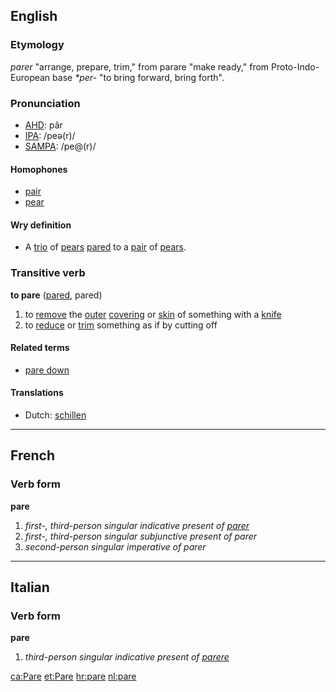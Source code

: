 ==English==
===Etymology===
{{OF.}} ''parer'' "arrange, prepare, trim," from {{L.}} parare "make ready," from Proto-Indo-European base ''*per-'' "to bring forward, bring forth".

===Pronunciation===
*[[w:AHD|AHD]]: pâr
*[[w:IPA|IPA]]: /peə(r)/
*[[w:SAMPA|SAMPA]]: /pe@(r)/

==== Homophones ====
*[[pair]]
*[[pear]]
==== Wry definition ====
* A [[trio]] of [[pear]]s [[pare]]d to a [[pair]] of [[pear]]s.

===Transitive verb===
'''to pare''' ([[pared]], pared)
#to [[remove]] the [[outer]] [[covering]] or [[skin]] of something with a [[knife]]
#to [[reduce]] or [[trim]] something as if by cutting off

====Related terms====
*[[pare down]]

====Translations====
*Dutch: [[schillen]]

----

==French==
===Verb form===
'''pare'''

# ''first-, third-person singular indicative present of [[parer]]''
# ''first-, third-person singular subjunctive present of parer''
# ''second-person singular imperative of parer''

----

==Italian==
===Verb form===
'''pare'''

# ''third-person singular indicative present of [[parere]]''

[[ca:Pare]]
[[et:Pare]]
[[hr:pare]]
[[nl:pare]]
